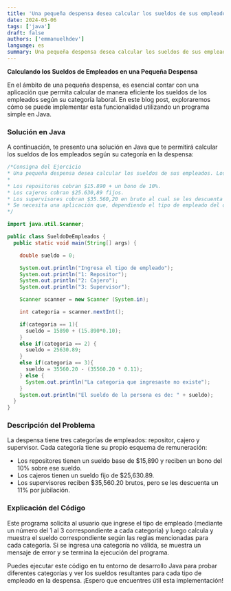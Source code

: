 ```yaml
---
title: 'Una pequeña despensa desea calcular los sueldos de sus empleados java'
date: 2024-05-06
tags: ['java']
draft: false
authors: ['emmanuelhdev']
language: es
summary: Una pequeña despensa desea calcular los sueldos de sus empleados. Los puestos de los mismos pueden tener 3 categorías...
---
```


**Calculando los Sueldos de Empleados en una Pequeña Despensa**

En el ámbito de una pequeña despensa, es esencial contar con una aplicación que permita calcular de manera eficiente los sueldos de los empleados según su categoría laboral. En este blog post, exploraremos cómo se puede implementar esta funcionalidad utilizando un programa simple en Java.

### Solución en Java

A continuación, te presento una solución en Java que te permitirá calcular los sueldos de los empleados según su categoría en la despensa:

```java
/*Consigna del Ejercicio
* Una pequeña despensa desea calcular los sueldos de sus empleados. Los puestos de los mismos pueden tener 3 categorías: 1- repositor, 2-cajero y 3-supervisor.
*
* Los repositores cobran $15.890 + un bono de 10%.
* Los cajeros cobran $25.630,89 fijos.
* Los supervisores cobran $35.560,20 en bruto al cual se les descuenta un 11% de jubilación.
* Se necesita una aplicación que, dependiendo el tipo de empleado del que se trate, calcule y muestre en pantalla el correspondiente sueldo.
*/

import java.util.Scanner;

public class SueldoDeEmpleados {
  public static void main(String[] args) {

    double sueldo = 0;

    System.out.println("Ingresa el tipo de empleado");
    System.out.println("1: Repositor");
    System.out.println("2: Cajero");
    System.out.println("3: Supervisor");

    Scanner scanner = new Scanner (System.in);

    int categoria = scanner.nextInt();

    if(categoria == 1){
      sueldo = 15890 + (15.890*0.10);
    }
    else if(categoria == 2) {
      sueldo = 25630.89;
    }
    else if(categoria == 3){
      sueldo = 35560.20 - (35560.20 * 0.11);
    } else {
      System.out.println("La categoria que ingresaste no existe");
    }
    System.out.println("El sueldo de la persona es de: " + sueldo);
  }
}

```

### Descripción del Problema

La despensa tiene tres categorías de empleados: repositor, cajero y supervisor. Cada categoría tiene su propio esquema de remuneración:

- Los repositores tienen un sueldo base de $15,890 y reciben un bono del 10% sobre ese sueldo.
- Los cajeros tienen un sueldo fijo de $25,630.89.
- Los supervisores reciben $35,560.20 brutos, pero se les descuenta un 11% por jubilación.

### Explicación del Código

Este programa solicita al usuario que ingrese el tipo de empleado (mediante un número del 1 al 3 correspondiente a cada categoría) y luego calcula y muestra el sueldo correspondiente según las reglas mencionadas para cada categoría. Si se ingresa una categoría no válida, se muestra un mensaje de error y se termina la ejecución del programa.

Puedes ejecutar este código en tu entorno de desarrollo Java para probar diferentes categorías y ver los sueldos resultantes para cada tipo de empleado en la despensa. ¡Espero que encuentres útil esta implementación!
